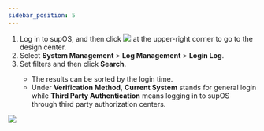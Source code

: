 ```yaml
---
sidebar_position: 5
---
```


1. Log in to supOS, and then click <img src="https://wordpressfreezonex.oss-accelerate.aliyuncs.com/platform/7.png"/> at the upper-right corner to go to the design center.
2. Select <strong>System Management</strong> > <strong>Log Management</strong> > <strong>Login Log</strong>.
3. Set filters and then click <strong>Search</strong>.

<ul>
<ul>
<li>The results can be sorted by the login time.</li>
<li>Under <strong>Verification Method</strong>, <strong>Current System</strong> stands for general login while <strong>Third Party Authentication</strong> means logging in to supOS through third party authorization centers.</li>
</ul>
</ul>

<img src="https://wordpressfreezonex.oss-accelerate.aliyuncs.com/platform/44.png"/>